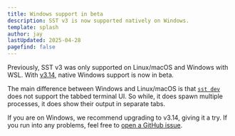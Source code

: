 ```yaml
---
title: Windows support in beta
description: SST v3 is now supported natively on Windows.
template: splash
author: jay
lastUpdated: 2025-04-28
pagefind: false
---
```


Previously, SST v3 was only supported on Linux/macOS and Windows with WSL. With [v3.14](https://github.com/sst/sst/releases/tag/v3.14.0), native Windows support is now in beta.

The main difference between Windows and Linux/macOS is that [`sst dev`](/docs/reference/cli#dev) does not support the tabbed terminal UI. So while, it does spawn multiple processes, it does show their output in separate tabs.

If you are on Windows, we recommend upgrading to v3.14, giving it a try. If you run into any problems, feel free to [open a GitHub issue](https://github.com/sst/sst/issues/new).
